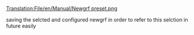 [[Translation:File/en/Manual/Newgrf preset.png]]

saving the selcted and configured newgrf in order to refer to this selction in future easily